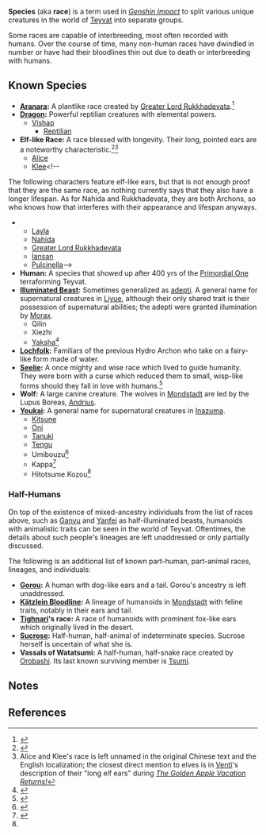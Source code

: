 {{Cleanup|Contains highly dubious information}}
{{Terminology Infobox
|type         = Lore
|region       = Teyvat
}}
'''Species''' (aka '''race''') is a term used in ''[[Genshin Impact]]'' to split various unique creatures in the world of [[Teyvat]] into separate groups.

Some races are capable of interbreeding, most often recorded with humans. Over the course of time, many non-human races have dwindled in number or have had their bloodlines thin out due to death or interbreeding with humans.

==Known Species==
* '''[[Aranara]]:''' A plantlike race created by [[Greater Lord Rukkhadevata]].<ref>{{Ref/Loading|Aranara}}</ref>
* '''[[Dragon]]:''' Powerful reptilian creatures with elemental powers.
** [[Vishap]]
*** [[Reptilian]]
* '''Elf-like Race:''' A race blessed with longevity. Their long, pointed ears are a noteworthy characteristic.<ref>{{Ref/Quest|The Final Riddle: A Secret Uncovered}}</ref><ref group="Note">Alice and Klee's race is left unnamed in the original Chinese text and the English localization; the closest direct mention to elves is in [[Venti]]'s description of their "long elf ears" during ''[[The Golden Apple Vacation Returns!]]''</ref>
**[[Alice]]
**[[Klee]]<!--
The following characters feature elf-like ears, but that is not enough proof that they are the same race, as nothing currently says that they also have a longer lifespan. As for Nahida and Rukkhadevata, they are both Archons, so who knows how that interferes with their appearance and lifespan anyways.
**[[Layla]]
**[[Nahida]]
**[[Greater Lord Rukkhadevata]]
**[[Iansan]]
**[[Pulcinella]]-->
* '''Human:''' A species that showed up after 400 yrs of the [[Primordial One]] terraforming Teyvat.
* '''[[Illuminated Beast]]:''' Sometimes generalized as [[adepti]]. A general name for supernatural creatures in [[Liyue]], although their only shared trait is their possession of supernatural abilities; the adepti were granted illumination by [[Morax]].
** Qilin
** Xiezhi
** [[Yaksha]]<ref>{{Ref/Quest|End of the Line (Quest)}}</ref>
* '''[[Lochfolk]]:''' Familiars of the previous Hydro Archon who take on a fairy-like form made of water.
* '''[[Seelie]]:''' A once mighty and wise race which lived to guide humanity. They were born with a curse which reduced them to small, wisp-like forms should they fall in love with humans.<ref>{{Ref/Quest|For the Children of the Past}}</ref>
* '''Wolf:''' A large canine creature. The wolves in [[Mondstadt]] are led by the Lupus Boreas, [[Andrius]].
* '''[[Youkai]]:''' A general name for supernatural creatures in [[Inazuma]].
** [[Kitsune]]
** [[Oni]]
** [[Tanuki]]
** [[Tengu]]
** Umibouzu<ref>{{Ref/Loading|Watatsumi Island|quote=According to legends told by Inazuman sailors, there was once a race of sea beasts that were fierce but surprisingly akin to humanity known as the Umibouzu. Today, these sea beasts are very rare indeed.}}</ref>
**Kappa<ref name="Haunted Tales">{{Ref/Quest|Haunted Tales}}</ref>
**Hitotsume Kozou<ref name="Haunted Tales" />

===Half-Humans===
On top of the existence of mixed-ancestry individuals from the list of races above, such as [[Ganyu]] and [[Yanfei]] as half-illuminated beasts, humanoids with animalistic traits can be seen in the world of Teyvat. Oftentimes, the details about such people's lineages are left unaddressed or only partially discussed.

The following is an additional list of known part-human, part-animal races, lineages, and individuals:

* '''[[Gorou]]:''' A human with dog-like ears and a tail. Gorou's ancestry is left unaddressed.
* '''[[Kätzlein Bloodline]]:''' A lineage of humanoids in [[Mondstadt]] with feline traits, notably in their ears and tail.
* '''[[Tighnari]]'s race:''' A race of humanoids with prominent fox-like ears which originally lived in the desert.
* '''[[Sucrose]]:''' Half-human, half-animal of indeterminate species. Sucrose herself is uncertain of what she is.
* '''Vassals of Watatsumi:''' A half-human, half-snake race created by [[Orobashi]]. Its last known surviving member is [[Tsumi]].

==Notes==
{{Reflist|note=1}}

==References==
{{Reflist}}
[[Category:Species| ]]